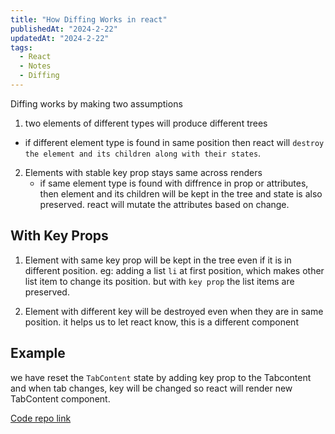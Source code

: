 ```yaml
---
title: "How Diffing Works in react"
publishedAt: "2024-2-22"
updatedAt: "2024-2-22"
tags:
  - React
  - Notes
  - Diffing
---
```


Diffing works by making two assumptions

1. two elements of different types will produce different trees

- if different element type is found in same position then react will `destroy the element and its children along with their states`.

2. Elements with stable key prop stays same across renders
   - if same element type is found with diffrence in prop or attributes, then element and its children will be kept in the tree and state is also preserved.
     react will mutate the attributes based on change.

## With Key Props

1. Element with same key prop will be kept in the tree even if it is in different position.
   eg: adding a list `li` at first position, which makes other list item to change its position. but with `key prop` the list items are preserved.

2. Element with different key will be destroyed even when they are in same position. it helps us to let react know, this is a different component

## Example

we have reset the `TabContent` state by adding key prop to the Tabcontent and when tab changes, key will be changed so react will render new TabContent component.

[Code repo link](https://stackblitz.com/edit/vitejs-vite-wv9ien?file=src%2FApp.jsx)